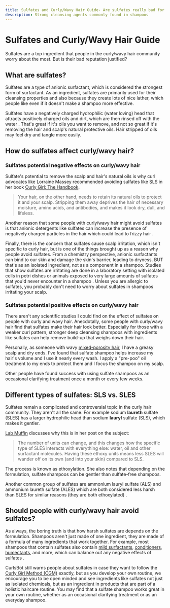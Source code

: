 ```yaml
---
title: Sulfates and Curly/Wavy Hair Guide- Are sulfates really bad for curly/wavy hair?
description: Strong cleansing agents commonly found in shampoos
---
```


# Sulfates and Curly/Wavy Hair Guide

Sulfates are a top ingredient that people in the curly/wavy hair community worry about the most. But is their bad reputation justified?

## What are sulfates?

Sulfates are a type of anionic surfactant, which is considered the strongest form of surfactant. As an ingredient, sulfates are primarily used for their cleansing properties and also because they create lots of nice lather, which people like even if it doesn't make a shampoo more effective.

Sulfates have a negatively charged hydrophilic (water loving) head that attracts positively charged oils and dirt, which are then rinsed off with the water <InlineReference id="1" />. That's great if it's oils you want to remove, and not so great if it's removing the hair and scalp's natural protective oils. Hair stripped of oils may feel dry and tangle more easily.

## How do sulfates affect curly/wavy hair?

### Sulfates potential negative effects on curly/wavy hair

Sulfate's potential to remove the scalp and hair's natural oils is why curl advocates like Lorraine Massey recommended avoiding sulfates like SLS in her book [Curly Girl: The Handbook](https://amzn.to/40b2Jfr)<InlineReference id="6" />.

> Your hair, on the other hand, needs to retain its natural oils to protect it and your scalp. Stripping them away deprives the hair of necessary moisture, amino acids, and antibodies, and makes it look dry, dull, and lifeless.

Another reason that some people with curly/wavy hair might avoid sulfates is that anionic detergents like sulfates can increase the presence of negatively charged particles in the hair which could lead to frizzy hair <InlineReference id="1" />.

Finally, there is the concern that sulfates cause scalp irritation, which isn't specific to curly hair, but is one of the things brought up as a reason why people avoid sulfates. From a chemistry perspective, anionic surfactants can bind to our skin and damage the skin's barrier, leading to dryness. BUT that's as an isolated ingredient, not as a component in a shampoo. Studies that show sulfates are irritating are done in a laboratory setting with isolated cells in petri dishes or animals exposed to very large amounts of sulfates that you'd never encounter in a shampoo<InlineReference id="67" /> <InlineReference id="68" />. Unless you are allergic to sulfates, you probably don't need to worry about sulfates in shampoos irritating your scalp.

### Sulfates potential positive effects on curly/wavy hair

There aren't any scientific studies I could find on the effect of sulfates on people with curly and wavy hair. Anecdotally, some people with curly/wavy hair find that sulfates make their hair look better. Especially for those with a weaker curl pattern, stronger deep cleansing shampoos with ingredients like sulfates can help remove build-up that weighs down their hair.

Personally, as someone with wavy [mixed-porosity hair](/porosity/mixed-porosity), I have a greasy scalp and dry ends. I've found that sulfate shampoo helps increase my hair's volume and I use it nearly every wash. I apply a "pre-poo" oil treatment to my ends to protect them and I focus the shampoo on my scalp.

Other people have found success with using sulfate shampoos as an occasional clarifying treatment once a month or every few weeks.

## Different types of sulfates: SLS vs. SLES

Sulfates remain a complicated and controversial topic in the curly hair community. They aren't all the same. For example sodium **laureth** sulfate (SLES) has a larger hydrophilic head than sodium **lauryl** sulfate (SLS), which makes it gentler<InlineReference id="12" />.

[Lab Muffin](https://labmuffin.com/the-science-of-hair-products-shampoo-and-conditioner-with-video/)<InlineReference id="10" /> discusses why this is in her post on the subject:

> The number of units can change, and this changes how the specific type of SLES interacts with everything else: water, oil and other surfactant molecules. Having these ethoxy units means less SLES will wander off on its own (and into your skin) compared to SLS.

The process is known as ethoxylation. She also notes that depending on the formulation, sulfate shampoos can be gentler than sulfate-free shampoos.

Another common group of sulfates are ammonium lauryl sulfate (ALS) and ammonium laureth sulfate (ALES) which are both considered less harsh than SLES for similar reasons (they are both ethoxylated) <InlineReference id="69" />.

## Should people with curly/wavy hair avoid sulfates?

As always, the boring truth is that how harsh sulfates are depends on the formulation<InlineReference id="11" />. Shampoos aren't just made of one ingredient, they are made of a formula of many ingredients that work together. For example, most shampoos that contain sulfates also contain [mild surfactants](/categories/mild-surfactants), [conditioners](/categories/conditioning-agents), [humectants](/groups/humectants), and more, which can balance out any negative effects of sulfates <InlineReference id="66" />.

CurlsBot still warns people about sulfates in case they want to follow the [Curly Girl Method (CGM)](/curly-girl-method) exactly, but as you develop your own routine, we encourage you to be open minded and see ingredients like sulfates not just as isolated chemicals, but as an ingredient in products that are part of a holistic haircare routine. You may find that a sulfate shampoo works great in your own routine, whether as an occasional clarifying treatment or as an everyday shampoo.

<AutoReferencesList />
